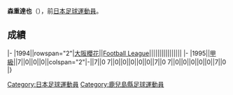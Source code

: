 {{Infobox football biography
|name=森重達也
|image=
|fullname=森重達也
|birth_date={{Birth date and age|1971|10|21}}
|cityofbirth=[[大阪府|大阪府]]
|countryofbirth=[[日本|日本]]
|position=[[前鋒_(足球)|前鋒]]
|currentclub=
|years=1994-1995
|clubs=[[大阪櫻花|大阪櫻花]]
|caps(goals)=
|nationalyears=
|nationalteam=
|nationalcaps(goals)=
}}
'''森重達也'''（{{Bd|1971年|10月21日||}}），前[[日本|日本]][[足球|足球]][[運動員|運動員]]。

==成績==
{{Football player club statistics 1|YYN}}
{{Football player club statistics 2|JPN|YYN}}
|-
|1994||rowspan="2"|[[大阪櫻花|大阪櫻花]]||[[Japan_Football_League|Football League]]||||||||||||||||
|-
|1995||[[日本職業足球甲級聯賽|甲級]]||7||0||0||0||colspan="2"|-||7||0
{{Football player club statistics 3|1|JPN}}7||0||0||0||0||0||7||0
{{Football player club statistics 5}}7||0||0||0||0||0||7||0
|}

{{Japan-sport-bio-stub}}
{{Soccer-player-stub}}
[[Category:日本足球運動員|Category:日本足球運動員]]
[[Category:鹿兒島縣足球運動員|Category:鹿兒島縣足球運動員]]